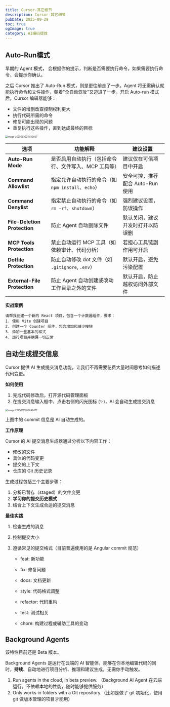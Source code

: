 ```yaml
---
title: Cursor-其它细节
description: Cursor-其它细节
pubDate: 2025-09-29
toc: true
ogImage: true
category: AI编码提效
---
```


## Auto-Run模式

早期的 Agent 模式， 会根据你的提示，判断是否需要执行命令，如果需要执行命令，会提示你确认。

之后 Cursor 推出了 Auto-Run 模式，则是更往前走了一步。Agent 将无需确认就能执行命令和文件操作，朝着"全自动驾驶"又迈进了一步。开启 Auto-run 模式后，Cursor 编辑器能够：

- 文件的增删改查控制权利更大
- 执行代码所需的命令
- 修复可能出现的问题
- 重复执行这些操作，直到达成最终的目标

<img
  src="https://xiejie-typora.oss-cn-chengdu.aliyuncs.com/2025-06-30-131530.png"
  alt="image-20250630211530027"
  style="zoom:50%;"
/>

| 选项                         | 功能解释                                             | 建议设置                         |
| ---------------------------- | ---------------------------------------------------- | -------------------------------- |
| **Auto-Run Mode**            | 是否启用自动执行（包括命令行、文件写入、MCP 工具等） | 建议仅在可信项目中开启           |
| **Command Allowlist**        | 指定允许自动执行的命令（如 `npm install`、`echo`）   | 安全可控，推荐配合 Auto-Run 使用 |
| **Command Denylist**         | 指定禁止自动执行的命令（如 `rm -rf`、`shutdown`）    | 强烈建议设置，防误操作           |
| **File-Deletion Protection** | 防止 Agent 自动删除文件                              | 默认关闭，建议开发时打开以防误删 |
| **MCP Tools Protection**     | 禁止自动运行 MCP 工具（如依赖审计、代码分析）        | 若担心工具链副作用可开启         |
| **Dotfile Protection**       | 防止自动修改 dot 文件（如 `.gitignore`, `.env`）     | 默认开启，避免污染配置           |
| **External-File Protection** | 防止 Agent 自动创建或改动工作目录之外的文件          | 默认开启，防止越权访问外部文件   |

**实战案例**

```
请帮我创建一个新的 React 项目，包含一个计数器组件，要求：
1. 使用 Vite 创建项目
2. 创建一个 Counter 组件，包含增加和减少按钮
3. 添加一些基本的样式
4. 运行项目并确保一切正常
```

## 自动生成提交信息

Cursor 提供 AI 生成提交消息功能，让我们不再需要花费大量时间思考如何描述代码变更。

**如何使用**

1. 完成代码修改后，打开源代码管理面板
2. 在提交消息输入框中，点击右侧的闪光图标 (✨)，AI 会自动生成提交消息

<img
  src="https://xiejie-typora.oss-cn-chengdu.aliyuncs.com/2025-05-15-083241.png"
  alt="image-20250515163240477"
  style="zoom:50%;"
/>

上图中的 commit 信息是 AI 自动生成的。

**工作原理**

Cursor 的 AI 提交消息生成器通过分析以下内容工作：

- 修改的文件
- 具体的代码变更
- 提交的上下文
- 仓库的 Git 历史记录

生成过程包括三个主要步骤：

1. 分析已暂存（staged）的文件变更
2. **学习你的提交历史模式**
3. 结合上下文生成合适的提交消息

**最佳实践**

1. 检查生成的消息

2. 控制提交大小

3. 遵循常见的提交格式（目前普遍使用的是 Angular commit 规范）
   - feat: 新功能

   - fix: 修复问题

   - docs: 文档更新

   - style: 代码格式调整

   - refactor: 代码重构

   - test: 测试相关

   - chore: 构建过程或辅助工具的变动

## Background Agents

该特性目前还是 Beta 版本。

Background Agents 是运行在云端的 AI 智能体，能够在你本地编辑代码的同时，**持续**、自动地进行项目分析、推理和建议生成，无需你手动触发。

1. Run agents in the cloud, in beta preview. （Background AI Agent 在云端运行，不依赖本地的性能，随时能够提供服务）
2. Only works in folders with a Git repository.（比如是做了 git 初始化，使用 git 做版本管理的项目才能用）
